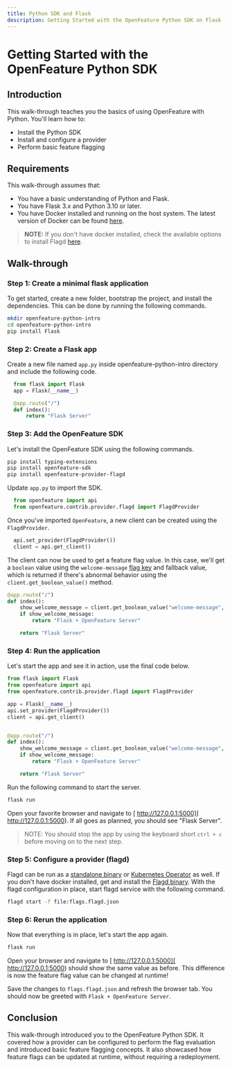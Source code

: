 ```yaml
---
title: Python SDK and Flask
description: Getting Started with the OpenFeature Python SDK on Flask
---
```




# Getting Started with the OpenFeature Python SDK

## Introduction

This walk-through teaches you the basics of using OpenFeature with Python.
You'll learn how to:

- Install the Python SDK
- Install and configure a provider
- Perform basic feature flagging

## Requirements

This walk-through assumes that:

- You have a basic understanding of Python and Flask.
- You have Flask 3.x and Python 3.10 or later.
- You have Docker installed and running on the host system.
  The latest version of Docker can be found [here][docker-download].

> **NOTE:** If you don't have docker installed, check the available options to install Flagd [here](https://flagd.dev/installation/).

## Walk-through

### Step 1: Create a minimal flask application

To get started, create a new folder, bootstrap the project, and install the dependencies.
This can be done by running the following commands.

```sh
mkdir openfeature-python-intro
cd openfeature-python-intro
pip install Flask
```

### Step 2: Create a Flask app

Create a new file named `app.py` inside openfeature-python-intro directory and include the following code.

```python
  from flask import Flask
  app = Flask(__name__)

  @app.route("/")
  def index():
      return "Flask Server"
```

### Step 3: Add the OpenFeature SDK

Let's install the OpenFeature SDK using the following commands.

```sh
pip install typing-extensions
pip install openfeature-sdk
pip install openfeature-provider-flagd
```

Update `app.py` to import the SDK.
```python
  from openfeature import api
  from openfeature.contrib.provider.flagd import FlagdProvider
```

Once you've imported `OpenFeature`, a new client can be created using the `FlagdProvider`.

```python
  api.set_provider(FlagdProvider())
  client = api.get_client()
```

The client can now be used to get a feature flag value.
In this case, we'll get a `boolean` value using the `welcome-message` [flag key][flag-key]
and fallback value, which is returned if there's abnormal behavior using the `client.get_boolean_value()` method.

```python
@app.route("/")
def index():
    show_welcome_message = client.get_boolean_value("welcome-message", False)
    if show_welcome_message:
        return "Flask + OpenFeature Server"

    return "Flask Server"
```

### Step 4: Run the application
Let's start the app and see it in action, use the final code below.

```python
from flask import Flask
from openfeature import api
from openfeature.contrib.provider.flagd import FlagdProvider

app = Flask(__name__)
api.set_provider(FlagdProvider())
client = api.get_client()


@app.route("/")
def index():
    show_welcome_message = client.get_boolean_value("welcome-message", False)
    if show_welcome_message:
        return "Flask + OpenFeature Server"

    return "Flask Server"
```
Run the following command to start the server.

```sh
flask run
```

Open your favorite browser and navigate to [ http://127.0.0.1:5000]( http://127.0.0.1:5000).
If all goes as planned, you should see "Flask Server".

<WhyDefaultContent />

> NOTE: You should stop the app by using the keyboard short `ctrl + c` before moving on to the next step.

### Step 5: Configure a provider (flagd)

<FlagdContent />

Flagd can be run as a [standalone binary](https://flagd.dev/reference/flagd-cli/flagd/) or [Kubernetes Operator](https://openfeature.dev/docs/tutorials/ofo/) 
as well. If you don't have docker installed, get and install the [Flagd binary](https://github.com/open-feature/flagd/releases).
With the flagd configuration in place, start flagd service with the following command.

```sh
flagd start -f file:flags.flagd.json
```

### Step 6: Rerun the application

Now that everything is in place, let's start the app again.


```sh
flask run
```

Open your browser and navigate to [ http://127.0.0.1:5000]( http://127.0.0.1:5000) should show the same value as before.
This difference is now the feature flag value can be changed at runtime!

<FlagdChangeContent />

Save the changes to `flags.flagd.json` and refresh the browser tab.
You should now be greeted with `Flask + OpenFeature Server`.

## Conclusion

This walk-through introduced you to the OpenFeature Python SDK.
It covered how a provider can be configured to perform the flag evaluation and introduced basic feature flagging concepts.
It also showcased how feature flags can be updated at runtime, without requiring a redeployment.

[learn-flask]: https://flask.palletsprojects.com/en/3.0.x/
[docker-download]: https://docs.docker.com/engine/install/
[flag-key]: /specification/glossary#flag-key
